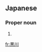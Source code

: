 {{also|黑川}}
==Japanese==
{{ja-kanjitab|くろ|かわ|yomi=k}}

===Proper noun===
{{ja-pos|kyu=黑川|くろかわ|proper|hhira=くろかは}}

# {{surname|lang=ja|sort=くろかわ}}

[[fr:黒川]]